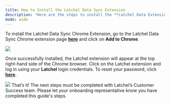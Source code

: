 ---
title: How to Install the Latchel Data Sync Extension
description: "Here are the steps to install the **Latchel Data Extension**. Please make sure you are using a **Chrome browser** before executing the steps listed in this guide."
mode: wide
---

To install the Latchel Data Sync Chrome Extension, go to the Latchel Data Sync Chrome extension page **[here](https://chrome.google.com/webstore/detail/cefobanegfgmcneibgdbcjbegnnoafob)** and click on **Add to Chrome**.


<Frame>
  <img src="/images/rtaImage-354.jpg"/>
</Frame>

Once successfully installed, the Latchel extension will appear at the top right-hand side of the Chrome browser. Click on the Latchel extension and log in using your **Latchel** login credentials. To reset your password, click **[here](https://stage.latchel.com/forgot-password).**

<Frame>
  <img src="/images/rtaImage-355.jpg"/>
</Frame>
That’s it! The next steps must be completed with Latchel’s Customer Success team. Please let your onboarding representative know you have completed this guide's steps.

